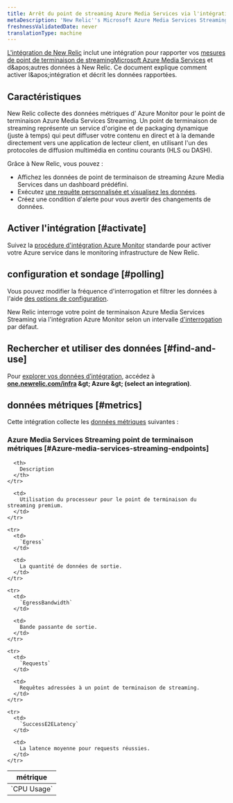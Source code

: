 ```yaml
---
title: Arrêt du point de streaming Azure Media Services via l'intégration Azure Monitor
metaDescription: 'New Relic''s Microsoft Azure Media Services Streaming Endpoints integration: what data it reports and how to enable it.'
freshnessValidatedDate: never
translationType: machine
---
```


[L&apos;intégration de New Relic](/docs/infrastructure/introduction-infra-monitoring) inclut une intégration pour rapporter vos [mesures de point de terminaison de streamingMicrosoft Azure Media Services](https://learn.microsoft.com/en-us/azure/media-services/latest/stream-streaming-endpoint-concept) et d&amp;apos;autres données à New Relic. Ce document explique comment activer l&amp;apos;intégration et décrit les données rapportées.

## Caractéristiques

New Relic collecte des données métriques d’ Azure Monitor pour le point de terminaison Azure Media Services Streaming. Un point de terminaison de streaming représente un service d&apos;origine et de packaging dynamique (juste à temps) qui peut diffuser votre contenu en direct et à la demande directement vers une application de lecteur client, en utilisant l&apos;un des protocoles de diffusion multimédia en continu courants (HLS ou DASH).

Grâce à New Relic, vous pouvez :

* Affichez les données de point de terminaison de streaming Azure Media Services dans un dashboard prédéfini.
* Exécutez [une requête personnalisée et visualisez les données](/docs/infrastructure/integrations-getting-started/getting-started/use-integration-data-new-relic-insights).
* Créez une condition d&apos;alerte pour vous avertir des changements de données.

## Activer l&apos;intégration [#activate]

Suivez la [procédure d&apos;intégration Azure Monitor](/docs/infrastructure/microsoft-azure-integrations/azure-integrations-list/azure-monitor) standarde pour activer votre Azure service dans le monitoring infrastructure de New Relic.

## configuration et sondage [#polling]

Vous pouvez modifier la fréquence d&apos;interrogation et filtrer les données à l&apos;aide [des options de configuration](/docs/infrastructure/microsoft-azure-integrations/azure-integrations-list/azure-monitor/#settings).

New Relic interroge votre point de terminaison Azure Media Services Streaming via l&apos;intégration Azure Monitor selon un intervalle [d&apos;interrogation](/docs/infrastructure/microsoft-azure-integrations/azure-integrations-list/azure-monitor/#settings) par défaut.

## Rechercher et utiliser des données [#find-and-use]

Pour [explorer vos données d’intégration](/docs/infrastructure/integrations/find-use-infrastructure-integration-data), accédez à <DNT>**[one.newrelic.com/infra](https://one.newrelic.com/infra) &amp;gt; Azure &amp;gt; (select an integration)**</DNT>.

## données métriques [#metrics]

Cette intégration collecte les [données métriques](/docs/infrastructure/integrations-getting-started/getting-started/understand-integration-data-data-types#metric) suivantes :

### Azure Media Services Streaming point de terminaison métriques [#Azure-media-services-streaming-endpoints]

<table>
  <thead>
    <tr>
      <th style={{ width: "300px" }}>
        métrique
      </th>

      <th>
        Description
      </th>
    </tr>
  </thead>

  <tbody>
    <tr>
      <td>
        `CPU Usage`
      </td>

      <td>
        Utilisation du processeur pour le point de terminaison du streaming premium.
      </td>
    </tr>

    <tr>
      <td>
        `Egress`
      </td>

      <td>
        La quantité de données de sortie.
      </td>
    </tr>

    <tr>
      <td>
        `EgressBandwidth`
      </td>

      <td>
        Bande passante de sortie.
      </td>
    </tr>

    <tr>
      <td>
        `Requests`
      </td>

      <td>
        Requêtes adressées à un point de terminaison de streaming.
      </td>
    </tr>

    <tr>
      <td>
        `SuccessE2ELatency`
      </td>

      <td>
        La latence moyenne pour requests réussies.
      </td>
    </tr>
  </tbody>
</table>